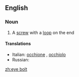 ==English==

===Noun===
{{wikipedia}}
{{en-noun|sg=[[eye]] [[bolt]]}}

# A [[screw]] with a [[loop]] on the end

====Translations====
{{trans-top|screw}}
*Italian: [[occhione]] {{m}}, [[occhiolo]] {{m}}
* Russian: {{t|ru|болт с проушиной|m|sc=Cyrl|tr=bolt s proúšinoj}}
{{trans-mid}}

{{trans-bottom}}

[[zh:eye bolt]]